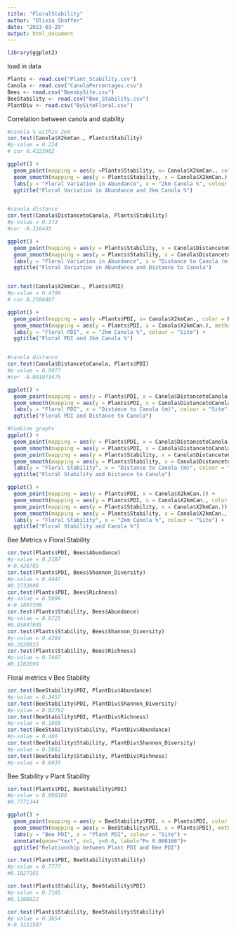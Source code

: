```yaml
---
title: "FloralStability"
author: "Olivia Shaffer"
date: "2023-03-29"
output: html_document
---
```


```r
library(ggplot2)
```


load in data
```r
Plants <- read.csv("Plant_Stability.csv")
Canola <- read.csv("CanolaPercentages.csv")
Bees <- read.csv("BeesbySite.csv")
BeeStability <- read.csv("Bee_Stability.csv")
PlantDiv <- read.csv("BySiteFloral.csv")
```


Correlation between canola and stability
```r
#canola % within 2km
cor.test(Canola$X2kmCan., Plants$Stability)
#p-value = 0.224
# cor 0.4223982  

ggplot() + 
  geom_point(mapping = aes(y =Plants$Stability, x= Canola$X2kmCan., color = Plants$Site)) + 
  geom_smooth(mapping = aes(y = Plants$Stability, x = Canola$X2kmCan.), method = lm) +
  labs(y = "Floral Variation in Abundance", x = "2km Canola %", colour = "Site") +
  ggtitle("Floral Variation in Abundance and 2km Canola %")


#canola distance
cor.test(Canola$DistancetoCanola, Plants$Stability)
#p-value = 0.373
#cor -0.316445  

ggplot() + 
  geom_point(mapping = aes(y = Plants$Stability, x = Canola$DistancetoCanola, color = Plants$Site)) + 
  geom_smooth(mapping = aes(y = Plants$Stability, x = Canola$DistancetoCanola), method = lm) +
  labs(y = "Floral Variation in Abundance", x = "Distance to Canola (m)", colour = "Site") +
  ggtitle("Floral Variation in Abundance and Distance to Canola")


cor.test(Canola$X2kmCan., Plants$PDI)
#p-value = 0.4706
# cor 0.2586407   

ggplot() + 
  geom_point(mapping = aes(y =Plants$PDI, x= Canola$X2kmCan., color = Plants$Site)) + 
  geom_smooth(mapping = aes(y = Plants$PDI, x = Canola$X2kmCan.), method = lm) +
  labs(y = "Floral PDI", x = "2km Canola %", colour = "Site") +
  ggtitle("Floral PDI and 2km Canola %")


#canola distance
cor.test(Canola$DistancetoCanola, Plants$PDI)
#p-value = 0.9977
#cor -0.001073475  

ggplot() + 
  geom_point(mapping = aes(y = Plants$PDI, x = Canola$DistancetoCanola, color = Plants$Site)) + 
  geom_smooth(mapping = aes(y = Plants$PDI, x = Canola$DistancetoCanola), method = lm) +
  labs(y = "Floral PDI", x = "Distance to Canola (m)", colour = "Site") +
  ggtitle("Floral PDI and Distance to Canola")

#Combine graphs
ggplot() + 
  geom_point(mapping = aes(y = Plants$PDI, x = Canola$DistancetoCanola)) + 
  geom_smooth(mapping = aes(y = Plants$PDI, x = Canola$DistancetoCanola, color = 'PDI'), method = lm) +
  geom_point(mapping = aes(y = Plants$Stability, x = Canola$DistancetoCanola)) + 
  geom_smooth(mapping = aes(y = Plants$Stability, x = Canola$DistancetoCanola, color = 'Variation in Abundance'), method = lm) +
  labs(y = "Floral Stability", x = "Distance to Canola (m)", colour = "Site") +
  ggtitle("Floral Stability and Distance to Canola")

ggplot() + 
  geom_point(mapping = aes(y = Plants$PDI, x = Canola$X2kmCan.)) + 
  geom_smooth(mapping = aes(y = Plants$PDI, x = Canola$X2kmCan., color = 'PDI'), method = lm) +
  geom_point(mapping = aes(y = Plants$Stability, x = Canola$X2kmCan.)) + 
  geom_smooth(mapping = aes(y = Plants$Stability, x = Canola$X2kmCan., color = 'Variation in Abundance'), method = lm) +
  labs(y = "Floral Stability", x = "2km Canola %", colour = "Site") +
  ggtitle("Floral Stability and Canola %")
```

Bee Metrics v Floral Stability
```r
cor.test(Plants$PDI, Bees$Abundance)
#p-value = 0.2187
#-0.426785
cor.test(Plants$PDI, Bees$Shannon_Diversity)
#p-value = 0.4447
#0.2733808
cor.test(Plants$PDI, Bees$Richness)
#p-value = 0.5996
#-0.1897309
cor.test(Plants$Stability, Bees$Abundance)
#p-value = 0.8725
#0.05847045
cor.test(Plants$Stability, Bees$Shannon_Diversity)
#p-value = 0.4284
#0.2828915
cor.test(Plants$Stability, Bees$Richness)
#p-value = 0.7407
#0.1202699
```

Floral metrics v Bee Stability
```r
cor.test(BeeStability$PDI, PlantDiv$Abundance)
#p-value = 0.3457
cor.test(BeeStability$PDI, PlantDiv$Shannon_Diversity)
#p-value = 0.02792
cor.test(BeeStability$PDI, PlantDiv$Richness)
#p-value = 0.1805
cor.test(BeeStability$Stability, PlantDiv$Abundance)
#p-value = 0.486
cor.test(BeeStability$Stability, PlantDiv$Shannon_Diversity)
#p-value = 0.5881
cor.test(BeeStability$Stability, PlantDiv$Richness)
#p-value = 0.6033
```


Bee Stability v Plant Stability
```r
cor.test(Plants$PDI, BeeStability$PDI)
#p-value = 0.008166
#0.7771344 

ggplot() + 
  geom_point(mapping = aes(y = BeeStability$PDI, x = Plants$PDI, color = Plants$Site)) + 
  geom_smooth(mapping = aes(y = BeeStability$PDI, x = Plants$PDI), method = lm) +
  labs(y = "Bee PDI", x = "Plant PDI", colour = "Site") +
  annotate(geom="text", x=1, y=0.6, label="P= 0.008166")+
  ggtitle("Relationship between Plant PDI and Bee PDI")

cor.test(Plants$PDI, BeeStability$Stability)
#p-value = 0.7777
#0.1027101 

cor.test(Plants$Stability, BeeStability$PDI)
#p-value = 0.7185
#0.1308822 

cor.test(Plants$Stability, BeeStability$Stability)
#p-value = 0.3654
#-0.3212587
```


